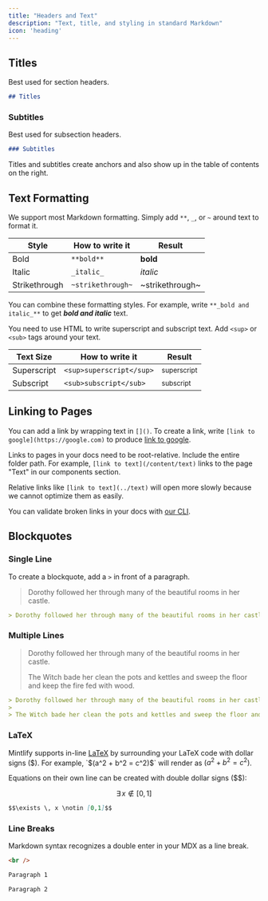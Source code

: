 ```yaml
---
title: "Headers and Text"
description: "Text, title, and styling in standard Markdown"
icon: 'heading'
---
```


## Titles

Best used for section headers.

```md
## Titles
```

### Subtitles

Best used for subsection headers.

```md
### Subtitles
```

<Info>
  Titles and subtitles create anchors and also show up in the table of contents on the right.
</Info>

## Text Formatting

We support most Markdown formatting. Simply add `**`, `_`, or `~` around text to format it.

| Style         | How to write it   | Result          |
| ------------- | ----------------- | --------------- |
| Bold          | `**bold**`        | **bold**        |
| Italic        | `_italic_`        | _italic_        |
| Strikethrough | `~strikethrough~` | ~strikethrough~ |

You can combine these formatting styles. For example, write `**_bold and italic_**` to get **_bold and italic_** text.

You need to use HTML to write superscript and subscript text. Add `<sup>` or `<sub>` tags around your text.

| Text Size   | How to write it          | Result                 |
| ----------- | ------------------------ | ---------------------- |
| Superscript | `<sup>superscript</sup>` | <sup>superscript</sup> |
| Subscript   | `<sub>subscript</sub>`   | <sub>subscript</sub>   |

## Linking to Pages

You can add a link by wrapping text in `[]()`. To create a link, write `[link to google](https://google.com)` to produce [link to google](https://google.com).

Links to pages in your docs need to be root-relative. Include the entire folder path. For example, `[link to text](/content/text)` links to the page "Text" in our components section.

Relative links like `[link to text](../text)` will open more slowly because we cannot optimize them as easily.

You can validate broken links in your docs with [our CLI](/installation).

## Blockquotes

### Single Line

To create a blockquote, add a `>` in front of a paragraph.

> Dorothy followed her through many of the beautiful rooms in her castle.

```md
> Dorothy followed her through many of the beautiful rooms in her castle.
```

### Multiple Lines

> Dorothy followed her through many of the beautiful rooms in her castle.
>
> The Witch bade her clean the pots and kettles and sweep the floor and keep the fire fed with wood.

```md
> Dorothy followed her through many of the beautiful rooms in her castle.
>
> The Witch bade her clean the pots and kettles and sweep the floor and keep the fire fed with wood.
```

### LaTeX

Mintlify supports in-line [LaTeX](https://www.latex-project.org) by surrounding your LaTeX code with dollar signs ($). For example, `$(a^2 + b^2 = c^2)$` will render as $(a^2 + b^2 = c^2)$.

Equations on their own line can be created with double dollar signs ($$):

$$\exists \, x \notin [0,1]$$

```md
$$\exists \, x \notin [0,1]$$
```

### Line Breaks

Markdown syntax recognizes a double enter in your MDX as a line break.

```html
<br />
```

```md
Paragraph 1

Paragraph 2
```